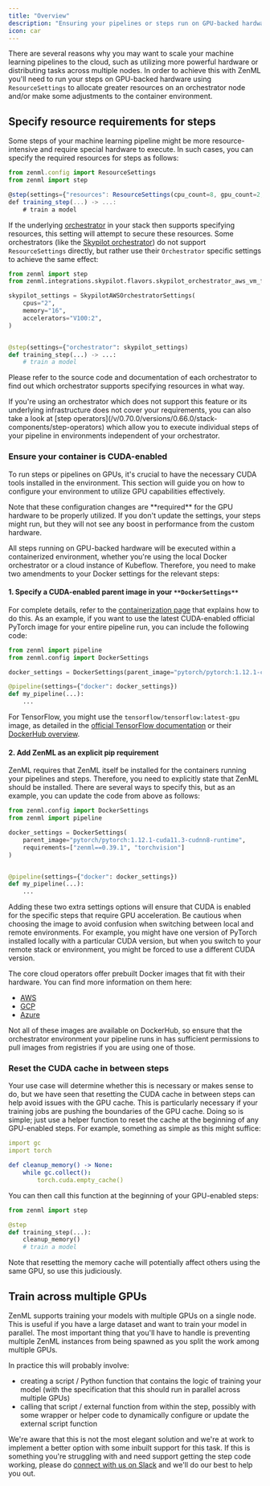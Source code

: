 ```yaml
---
title: "Overview"
description: "Ensuring your pipelines or steps run on GPU-backed hardware."
icon: car
---
```


There are several reasons why you may want to scale your machine learning pipelines to the cloud, such as utilizing more powerful hardware or distributing tasks across multiple nodes. In order to achieve this with ZenML you'll need to run your steps on GPU-backed hardware using `ResourceSettings` to allocate greater resources on an orchestrator node and/or make some adjustments to the container environment.

## Specify resource requirements for steps

Some steps of your machine learning pipeline might be more resource-intensive and require special hardware to execute. In such cases, you can specify the required resources for steps as follows:

```js
from zenml.config import ResourceSettings
from zenml import step

@step(settings={"resources": ResourceSettings(cpu_count=8, gpu_count=2, memory="8GB")})
def training_step(...) -> ...:
    # train a model
```

If the underlying [orchestrator](/v/0.70.0/versions/0.66.0/stack-components/orchestrators) in your stack then supports specifying resources, this setting will attempt to secure these resources. Some orchestrators (like the [Skypilot orchestrator](/v/0.70.0/versions/0.66.0/stack-components/orchestrators/skypilot-vm)) do not support `ResourceSettings` directly, but rather use their `Orchestrator` specific settings to achieve the same effect:

```py
from zenml import step
from zenml.integrations.skypilot.flavors.skypilot_orchestrator_aws_vm_flavor import SkypilotAWSOrchestratorSettings

skypilot_settings = SkypilotAWSOrchestratorSettings(
    cpus="2",
    memory="16",
    accelerators="V100:2",
)


@step(settings={"orchestrator": skypilot_settings)
def training_step(...) -> ...:
    # train a model
```

Please refer to the source code and documentation of each orchestrator to find out which orchestrator supports specifying resources in what way.

<Info>
    If you're using an orchestrator which does not support this feature or its underlying infrastructure does not cover your requirements, you can also take a look at [step operators](/v/0.70.0/versions/0.66.0/stack-components/step-operators) which allow you to execute individual steps of your pipeline in environments independent of your orchestrator.
</Info>

### Ensure your container is CUDA-enabled

To run steps or pipelines on GPUs, it's crucial to have the necessary CUDA tools installed in the environment. This section will guide you on how to configure your environment to utilize GPU capabilities effectively.

<Note>
    Note that these configuration changes are **required** for the GPU hardware to be properly utilized. If you don't update the settings, your steps might run, but they will not see any boost in performance from the custom hardware.
</Note>

All steps running on GPU-backed hardware will be executed within a containerized environment, whether you're using the local Docker orchestrator or a cloud instance of Kubeflow. Therefore, you need to make two amendments to your Docker settings for the relevant steps:

#### 1\. **Specify a CUDA-enabled parent image in your** `**DockerSettings**`

For complete details, refer to the [containerization page](/v/0.70.0/versions/0.66.0/how-to/customize-docker-builds) that explains how to do this. As an example, if you want to use the latest CUDA-enabled official PyTorch image for your entire pipeline run, you can include the following code:

```py
from zenml import pipeline
from zenml.config import DockerSettings

docker_settings = DockerSettings(parent_image="pytorch/pytorch:1.12.1-cuda11.3-cudnn8-runtime")

@pipeline(settings={"docker": docker_settings})
def my_pipeline(...):
    ...
```

For TensorFlow, you might use the `tensorflow/tensorflow:latest-gpu` image, as detailed in the [official TensorFlow documentation](https://www.tensorflow.org/install/docker#gpu%5Fsupport) or their [DockerHub overview](https://hub.docker.com/r/tensorflow/tensorflow).

#### 2\. **Add ZenML as an explicit pip requirement**

ZenML requires that ZenML itself be installed for the containers running your pipelines and steps. Therefore, you need to explicitly state that ZenML should be installed. There are several ways to specify this, but as an example, you can update the code from above as follows:

```py
from zenml.config import DockerSettings
from zenml import pipeline

docker_settings = DockerSettings(
    parent_image="pytorch/pytorch:1.12.1-cuda11.3-cudnn8-runtime",
    requirements=["zenml==0.39.1", "torchvision"]
)


@pipeline(settings={"docker": docker_settings})
def my_pipeline(...):
    ...
```

Adding these two extra settings options will ensure that CUDA is enabled for the specific steps that require GPU acceleration. Be cautious when choosing the image to avoid confusion when switching between local and remote environments. For example, you might have one version of PyTorch installed locally with a particular CUDA version, but when you switch to your remote stack or environment, you might be forced to use a different CUDA version.

The core cloud operators offer prebuilt Docker images that fit with their hardware. You can find more information on them here:

* [AWS](https://github.com/aws/deep-learning-containers/blob/master/available%5Fimages.md)
* [GCP](https://cloud.google.com/deep-learning-vm/docs/images)
* [Azure](https://learn.microsoft.com/en-us/azure/machine-learning/concept-prebuilt-docker-images-inference)

Not all of these images are available on DockerHub, so ensure that the orchestrator environment your pipeline runs in has sufficient permissions to pull images from registries if you are using one of those.

### Reset the CUDA cache in between steps

Your use case will determine whether this is necessary or makes sense to do, but we have seen that resetting the CUDA cache in between steps can help avoid issues with the GPU cache. This is particularly necessary if your training jobs are pushing the boundaries of the GPU cache. Doing so is simple; just use a helper function to reset the cache at the beginning of any GPU-enabled steps. For example, something as simple as this might suffice:

```yaml
import gc
import torch

def cleanup_memory() -> None:
    while gc.collect():
        torch.cuda.empty_cache()
```

You can then call this function at the beginning of your GPU-enabled steps:

```py
from zenml import step

@step
def training_step(...):
    cleanup_memory()
    # train a model
```

Note that resetting the memory cache will potentially affect others using the same GPU, so use this judiciously.

## Train across multiple GPUs

ZenML supports training your models with multiple GPUs on a single node. This is useful if you have a large dataset and want to train your model in parallel. The most important thing that you'll have to handle is preventing multiple ZenML instances from being spawned as you split the work among multiple GPUs.

In practice this will probably involve:

* creating a script / Python function that contains the logic of training your model (with the specification that this should run in parallel across multiple GPUs)
* calling that script / external function from within the step, possibly with some wrapper or helper code to dynamically configure or update the external script function

We're aware that this is not the most elegant solution and we're at work to implement a better option with some inbuilt support for this task. If this is something you're struggling with and need support getting the step code working, please do [connect with us on Slack](https://zenml.io/slack) and we'll do our best to help you out.

